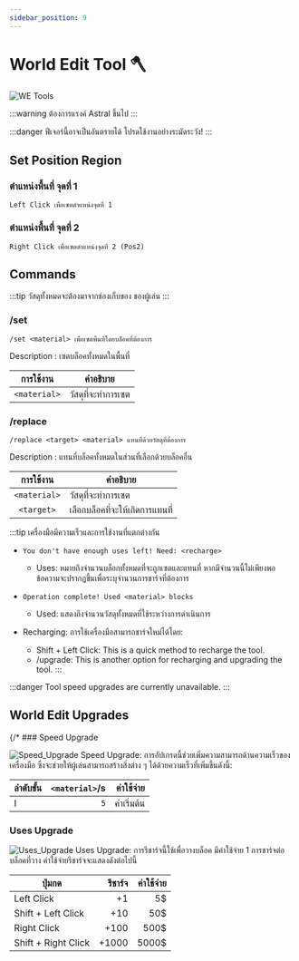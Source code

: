 ```yaml
---
sidebar_position: 9
---
```



# World Edit Tool 🪓

![WE Tools](\img\doc\features\we_tools\WE_Tool.gif)

:::warning
ต้องการแรงค์ Astral ขึ้นไป
:::

:::danger
ฟีเจอร์นี้อาจเป็นอันตรายได้ โปรดใช้งานอย่างระมัดระวัง!
:::

## Set Position Region

### ตำแหน่งพื้นที่ จุดที่ 1

```
Left Click เพื่อเซตตำแหน่งจุดที่ 1
```

### ตำแหน่งพื้นที่ จุดที่ 2

```
Right Click เพื่อเซตตำแหน่งจุดที่ 2 (Pos2)
```

## Commands

:::tip
วัสดุทั้งหมดจะต้องมาจากช่องเก็บของ ของผู้เล่น
:::

### /set

```
/set <material> เพื่อเซตพื้นที่โดยบล็อคที่ต้องการ
```

Description : เซตบล็อคทั้งหมดในพื้นที่

|  การใช้งาน   | คำอธิบาย           |
| :----------: | ------------------ |
| `<material>` | วัสดุที่จะทำการเซต |

### /replace

```
/replace <target> <material> แทนที่ด้วยวัสดุที่ต้องการ
```

Description : แทนที่บล็อคทั้งหมดในส่วนที่เลือกด้วยบล็อคอื่น

|  การใช้งาน   | คำอธิบาย                        |
| :----------: | ------------------------------- |
| `<material>` | วัสดุที่จะทำการเซต              |
|  `<target>`  | เลือกบล็อคที่จะให้เกิดการแทนที่ |

:::tip
เครื่องมือมีความเร็วและการใช้งานที่แตกต่างกัน

- `You don't have enough uses left! Need: <recharge>`
  - Uses: หมายถึงจำนวนบล็อกทั้งหมดที่จะถูกเซตและแทนที่ หากมีจำนวนนี้ไม่เพียงพอ ข้อความจะปรากฏขึ้นเพื่อระบุจำนวนการชาร์จที่ต้องการ
- `Operation complete! Used <material> blocks`
  - Used: แสดงถึงจำนวนวัสดุทั้งหมดที่ใช้ระหว่างการดำเนินการ
- Recharging: การใช้เครื่องมือสามารถชาร์จใหม่ได้โดย:

  - Shift + Left Click: This is a quick method to recharge the tool.
  - /upgrade: This is another option for recharging and upgrading the tool.
    :::

:::danger
Tool speed upgrades are currently unavailable.
:::

## World Edit Upgrades

{/* ### Speed Upgrade

![Speed_Upgrade](/img/doc/features/we_tools/Speed_Upgrade.png)
Speed Upgrade: การอัปเกรดนี้ช่วยเพิ่มความสามารถด้านความเร็วของเครื่องมือ ซึ่งจะช่วยให้ผู้เล่นสามารถสร้างสิ่งต่าง ๆ ได้ด้วยความเร็วที่เพิ่มขึ้นดังนี้:

| ลำดับขั้น | `<material>`/s |     ค่าใช้จ่าย |
| :---- | -------------: | -------: |
| I     |            `5` |  ค่าเริ่มต้น | */}

### Uses Upgrade

![Uses_Upgrade](/img/doc/features/we_tools/Uses_Upgrade.png)
Uses Upgrade: การรีชาร์จนี้ใช้เพื่อวางบล็อค มีค่าใช้จ่าย 1 การชาร์จต่อบล็อคที่วาง ค่าใช้จ่ายรีชาร์จจะแสดงดังต่อไปนี้

| ปุ่มกด              | รีชาร์จ | ค่าใช้จ่าย |
| ------------------- | ------: | ---------: |
| Left Click          |      +1 |         5$ |
| Shift + Left Click  |     +10 |        50$ |
| Right Click         |    +100 |       500$ |
| Shift + Right Click |   +1000 |      5000$ |

<History />